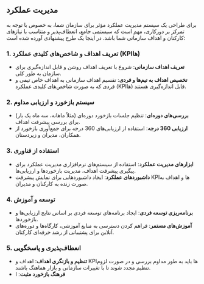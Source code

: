 ## مدیریت عملکرد


برای طراحی یک سیستم مدیریت عملکرد مؤثر برای سازمان شما، به خصوص با توجه به تمرکز بر دورکاری، مهم است که سیستمی جامع، انعطاف‌پذیر و متناسب با نیازهای کارکنان و اهداف سازمانی شما باشد. در اینجا یک طرح پیشنهادی آورده شده است:

### 1. تعریف اهداف و شاخص‌های کلیدی عملکرد (KPIها)

- **تعریف اهداف سازمانی**: شروع با تعریف اهداف روشن و قابل اندازه‌گیری برای سازمان به طور کلی.
- **تخصیص اهداف به تیم‌ها و فردی**: تقسیم اهداف سازمانی به اهداف خاص تیمی و فردی که به صورت شاخص‌های کلیدی عملکرد (KPIها) قابل اندازه‌گیری هستند.

### 2. سیستم بازخورد و ارزیابی مداوم

- **بررسی‌های دوره‌ای**: تنظیم جلسات بازخورد دوره‌ای (مثلاً ماهانه، سه ماه یک بار) برای بررسی پیشرفت اهداف.
- **ارزیابی 360 درجه**: استفاده از ارزیابی‌های 360 درجه برای جمع‌آوری بازخورد از همکاران، مدیران و زیردستان.

### 3. استفاده از فناوری

- **ابزارهای مدیریت عملکرد**: استفاده از سیستم‌های نرم‌افزاری مدیریت عملکرد برای پیگیری پیشرفت اهداف، مدیریت بازخوردها و ارزیابی‌ها.
- **داشبوردهای عملکرد**: ایجاد داشبوردهایی برای نمایش پیشرفت KPIها و اهداف به صورت زنده به کارکنان و مدیران.

### 4. توسعه و آموزش

- **برنامه‌ریزی توسعه فردی**: ایجاد برنامه‌های توسعه فردی بر اساس نتایج ارزیابی‌ها و بازخوردها.
- **آموزش‌های مستمر**: فراهم کردن دسترسی به منابع آموزشی، کارگاه‌ها و دوره‌های آنلاین برای پشتیبانی از رشد حرفه‌ای کارکنان.

### 5. انعطاف‌پذیری و پاسخگویی

- **تنظیم و بازنگری اهداف**: اهداف و KPIها باید به طور مداوم بررسی و در صورت لزوم تنظیم مجدد شوند تا با تغییرات سازمانی و بازار هماهنگ باشند.
- **فرهنگ بازخورد مثبت**: ا
